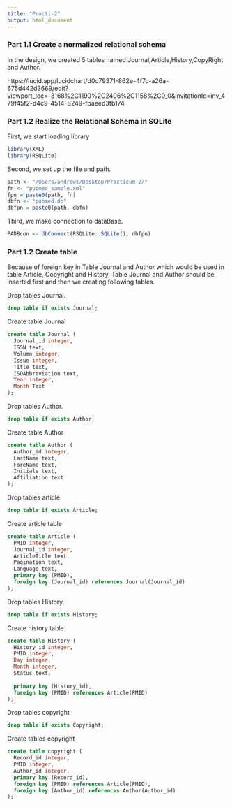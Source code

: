 ```yaml
---
title: "Practi-2"
output: html_document
---
```


### Part 1.1 Create a normalized relational schema

In the design, we created 5 tables named Journal,Article,History,CopyRight and Author.


https://lucid.app/lucidchart/d0c79371-862e-4f7c-a26a-675d442d3669/edit?viewport_loc=-3168%2C1190%2C2406%2C1158%2C0_0&invitationId=inv_479f45f2-d4c9-4514-8249-fbaeed3fb174



### Part 1.2 Realize the Relational Schema in SQLite

First, we start loading library
```r
library(XML)
library(RSQLite)
```

Second, we set up the file and path.
```r
path <- "/Users/andrewt/Desktop/Practicum-2/"
fn <- "pubmed_sample.xml"
fpn = paste0(path, fn)
dbfn <- "pubmed.db"
dbfpn = paste0(path, dbfn)
```

Third, we make connection to dataBase. 
```r
PADBcon <- dbConnect(RSQLite::SQLite(), dbfpn)

```


### Part 1.2 Create table

Because of foreign key in Table Journal and Author which would be used in table Article, Copyright and History, Table Journal and Author should be inserted first and then we creating following tables.

Drop tables Journal.
```sql
drop table if exists Journal;
```
Create table Journal
```sql
create table Journal (
  Journal_id integer,
  ISSN text,
  Volumn integer,
  Issue integer,
  Title text,
  ISOAbbreviation text,
  Year integer,
  Month Text
);
```

Drop tables Author.
```sql
drop table if exists Author;
```
Create table Author
```sql
create table Author (
  Author_id integer,
  LastName text,
  ForeName text,
  Initials text,
  Affiliation text
);
```


Drop tables article.
```sql
drop table if exists Article;
```
Create article table
```sql
create table Article (
  PMID integer,
  Journal_id integer,
  ArticleTitle text,
  Pagination text,
  Language text,
  primary key (PMID),
  foreign key (Journal_id) references Journal(Journal_id)
);
```

Drop tables History.
```sql
drop table if exists History;
```

Create history table
```sql
create table History (
  History_id integer,
  PMID integer,
  Day integer,
  Month integer,
  Status text,
  
  primary key (History_id),
  foreign key (PMID) references Article(PMID)
);
```

Drop tables copyright
```sql
drop table if exists Copyright;
```

Create tables copyright
```sql
create table copyright (
  Record_id integer,
  PMID integer,
  Author_id integer,
  primary key (Record_id),
  foreign key (PMID) references Article(PMID),
  foreign key (Author_id) references Author(Author_id)
);


```

